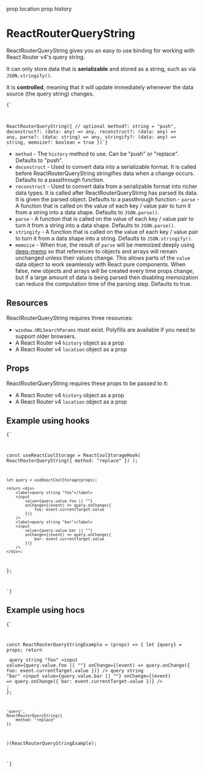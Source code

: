 prop location
prop history

# ReactRouterQueryString

<ReactRouterQueryStringExample location={location} history={history} />

ReactRouterQueryString gives you an easy to use binding for working with React Router v4's query string.

It can only store data that is **serializable** and stored as a string, such as via `JSON.stringify()`.

It is **controlled**, meaning that it will update immediately whenever the data source (the query string) changes.

<Code language="jsx">{`

ReactRouterQueryString({
    // optional
    method?: string = "push",
    deconstruct?: (data: any) => any,
    reconstruct?: (data: any) => any,
    parse?: (data: string) => any,
    stringify?: (data: any) => string,
    memoize?: boolean = true
})`}</Code>

- `method` - The `history` method to use. Can be "push" or "replace". Defaults to "push".
- `deconstruct` - Used to convert data into a serializable format. It is called before ReactRouterQueryString stringifies data when a change occurs. Defaults to a passthrough function.
- `reconstruct` - Used to convert data from a serializable format into richer data types. It is called after ReactRouterQueryString has parsed its data. It is given the parsed object. Defaults to a passthrough function.- `parse` - A function that is called on the value of each key / value pair to turn it from a string into a data shape. Defaults to `JSON.parse()`.
- `parse` - A function that is called on the value of each key / value pair to turn it from a string into a data shape. Defaults to `JSON.parse()`.
- `stringify` - A function that is called on the value of each key / value pair to turn it from a data shape into a string. Defaults to `JSON.stringify()`.
- `memoize` - When true, the result of `parse` will be memoized deeply using [deep-memo](https://www.npmjs.com/package/deep-memo) so that references to objects and arrays will remain unchanged unless their values change. This allows parts of the `value` data object to work seamlessly with React pure components. When false, new objects and arrays will be created every time props change, but if a large amount of data is being parsed then disabling memoization can reduce the computation time of the parsing step. Defaults to true.

## Resources

ReactRouterQueryString requires three resources:
- `window.URLSearchParams` must exist. Polyfills are available if you need to support older browsers.
- A React Router v4 `history` object as a prop
- A React Router v4 `location` object as a prop

## Props

ReactRouterQueryString requires these props to be passed to it:
- A React Router v4 `history` object as a prop
- A React Router v4 `location` object as a prop

## Example using hooks

<Code language="jsx">{`


const useReactCoolStorage = ReactCoolStorageHook(
    ReactRouterQueryString({
        method: "replace"
    })
);

    let query = useReactCoolStorage(props);

    return <div>
        <label>query string "foo"</label>
        <input
            value={query.value.foo || ""}
            onChange={(event) => query.onChange({
                foo: event.currentTarget.value
            })}
        />
        <label>query string "bar"</label>
        <input
            value={query.value.bar || ""}
            onChange={(event) => query.onChange({
                bar: event.currentTarget.value
            })}
        />
    </div>;
};


`}</Code>

## Example using hocs

<Code language="jsx">{`

const ReactRouterQueryStringExample = (props) => {
    let {query} = props;
    return <div>
        <label>query string "foo"</label>
        <input
            value={query.value.foo || ""}
            onChange={(event) => query.onChange({
                foo: event.currentTarget.value
            })}
        />
        <label>query string "bar"</label>
        <input
            value={query.value.bar || ""}
            onChange={(event) => query.onChange({
                bar: event.currentTarget.value
            })}
        />
    </div>;
};

    'query',
    ReactRouterQueryString({
        method: "replace"
    })
)(ReactRouterQueryStringExample);

`}</Code>
